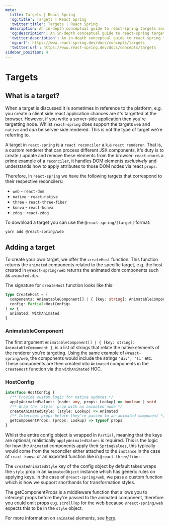```yaml
---
meta:
  title: Targets | React Spring
  'og:title': Targets | React Spring
  'twitter:title': Targets | React Spring
  description: An in-depth conceptual guide to react-spring targets and how to make your own.
  'og:description': An in-depth conceptual guide to react-spring targets and how to make your own.
  'twitter:description': An in-depth conceptual guide to react-spring targets and how to make your own.
  'og:url': https://www.react-spring.dev/docs/concepts/targets
  'twitter:url': https://www.react-spring.dev/docs/concepts/targets
sidebar_position: 4
---
```




# Targets

## What is a target?

When a target is discussed it is sometimes in reference to the platform, e.g. you create a client side react application
chances are it's targetted at the browser. However, if you write a server-side application then you're targetting node.
Whilst `react-spring` does support the targets `web` and `native` and _can_ be server-side rendered. This is not the type
of target we're referring to.

A target in `react-spring` is a `react reconciler` a.k.a `react renderer`. That is, a custom renderer that can process different
JSX components, it's duty is to create / update and remove these elements from the browser. `react-dom` is a prime example of
a `reconciler`, it handles DOM elements _exclusively_ and understands how to apply attributes to those DOM nodes via react `props`.

Therefore, in `react-spring` we have the following targets that correspond to their respective reconcilers:

- `web` - `react-dom`
- `native` - `react-native`
- `three` - `react-three-fiber`
- `konva` - `react-konva`
- `zdog` - `react-zdog`

To download a target you can use the `@react-spring/[target]` format:

```bash
yarn add @react-spring/web
```

## Adding a target

To create your own target, we offer the `createHost` function. This function returns the `animated` components related to the
specific target, e.g. the host created in `@react-spring/web` returns the animated dom components such as `animated.div`.

The signature for `createHost` function looks like this:

```ts
type CreateHost = (
  components: AnimatableComponent[] | { [key: string]: AnimatableComponent },
  config: Partial<HostConfig>
) => {
  animated: WithAnimated
}
```

### AnimatableComponent

The first argument `AnimatableComponent[] | { [key: string]: AnimatableComponent }`, is a list of strings that relate the native
elements of the renderer you're targeting. Using the same example of `@react-spring/web`, the components would include the strings
`'div', 'li'` etc. These components are then created into `Animated` components in the `createHost` function via the `withAnimated`
HOC.

### HostConfig

```ts
interface HostConfig {
  /** Provide custom logic for native updates */
  applyAnimatedValues: (node: any, props: Lookup) => boolean | void
  /** Wrap the `style` prop with an animated node */
  createAnimatedStyle: (style: Lookup) => Animated
  /** Intercept props before they're passed to an animated component */
  getComponentProps: (props: Lookup) => typeof props
}
```

Whilst the entire config object is wrapped in `Partial`, meaning that the keys are optional, realistically `applyAnimatedValues` is
required. This is the logic for how the `Animated` components apply their `SpringValues`, this typically would come from the reconciler
either attached to the `instance` in the case of `react-konva` or an exported function like in `@react-three/fiber`.

The `createAnimatedStyle` key of the config object by default takes wraps the `style` prop in an `AnimatedObject` instance which has
generic rules on applying keys. In the case of `@react-spring/web`, we pass a custom function which is how we support shorthands for
transformation styles.

The getComponentProps is a middleware function that allows you to intercept props before they're passed to the animated component, therefore
you could omit props e.g. `scrollTop` for the web because `@react-spring/web` expects this to be in the `style` object.

For more information on `animated` elements, see [here](/docs/concepts/animated-elements).

